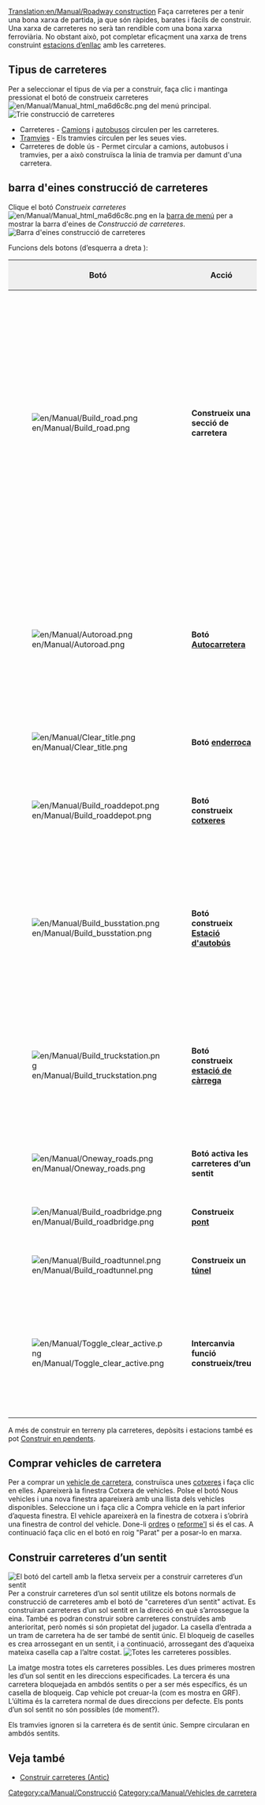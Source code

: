 [[Translation:en/Manual/Roadway construction]]
{{ca/Manual/Taula de contingut}}
Faça carreteres per a tenir una bona xarxa de partida, ja que són ràpides, barates i fàcils de construir. Una xarxa de carreteres no serà tan rendible com una bona xarxa ferroviària. No obstant això, pot completar eficaçment una xarxa de trens construint [[ca/Estacions d’enllaç|estacions d’enllaç]] amb les carreteres.

==Tipus de carreteres==
Per a seleccionar el tipus de via per a construir, faça clic i mantinga pressionat el botó de construeix carreteres [[File:en/Manual/Manual html ma6d6c8c.png]] del menú principal.
[[File:ca/Manual/Roadmenu.png|none|frame|Trie construcció de carreteres]]
* Carreteres - [[ca/Camions|Camions]] i [[ca/Autobusos|autobusos]] circulen per les carreteres.
* [[ca/Manual/Tramvies|Tramvies]] - Els tramvies circulen per les seues vies.
* Carreteres de doble ús -  Permet circular a camions, autobusos i tramvies, per a això construïsca la línia de tramvia per damunt d'una carretera.

==barra d'eines construcció de carreteres==
Clique el botó ''Construeix carreteres'' [[File:en/Manual/Manual html ma6d6c8c.png]] en la [[ca/Manual/Interfície del joc#la-barra-de-menu|barra de menú]] per a mostrar la barra d'eines de ''Construcció de carreteres''.
[[File:ca/Manual/Road construction.png|none|frame|Barra d'eines construcció de carreteres]]

Funcions dels botons (d’esquerra a dreta ):

{|border="2" width="100%" cellspacing="4" cellpadding="3" rules="all" style="margin:1em 1em 1em 0; border:solid 1px #AAAAAA;"
!width='100' style="background:#efefef;"|Botó
!width='150' style="background:#efefef;"|Acció
!style="background:#efefef;"|Abrev.
!style="background:#efefef;"|Descripció
|-
|[[File:en/Manual/Build road.png]]
|'''Construeix una secció de carretera'''||1, 2, 3||Construeix una carretera en la direcció seleccionada. Pot fer clic i arrossegar. Tinga en compte que aquesta eina funciona amb una precisió de mitja casella. Si per exemple, fa clic en la mitat dreta de la casella i arrossega cap a la dreta, el camí s’iniciarà amb mitja casella. El mateix ocorre amb la casella final.
|-
|[[File:en/Manual/Autoroad.png]]||'''Botó [[ca/Autocarretera|Autocarretera]]'''||3||Una eina molt eficaç per a construir carreteres en qualsevol direcció (encara que pot ser difícil d’usar al principi). Si s’utilitza amb la tecla Ctrl pressionada, s'elimina la carretera.
|-
|[[File:en/Manual/Clear title.png]]||'''Botó [[ca/Manual/Paisatge|enderroca]]'''||4||Borra caselles.
|-
|[[File:en/Manual/Build roaddepot.png]]||'''Botó construeix [[ca/Manual/Cotxeres i depòsits|cotxeres]]'''||5||Obri la finestra Cotxeres perquè puga construir un depòsit amb l’orientació correcta.
|-
|[[File:en/Manual/Build busstation.png]]||'''Botó construeix [[ca/Estacions#estacio-d-autobus|Estació d'autobús]]'''||6||Obri la finestra Orientació parada d’autobús perquè puga construir una parada d’autobús amb l’orientació correcta.
|-
|[[File:en/Manual/Build truckstation.png]]||'''Botó construeix [[ca/Estacions#estacio-de-carrega-per-a-camions|estació de càrrega]]'''||7||Obri la finestra Orientació estació de mercaderies perquè vosté puga construir una estació de càrrega amb l’orientació correcta.
|-
|[[File:en/Manual/Oneway roads.png]]||'''Botó activa les carreteres d’un sentit'''||8||Li permet construir carreteres d’un sentit.
|-
|[[File:en/Manual/Build roadbridge.png]]||'''Construeix [[ca/Ponts|pont]]'''||B||Li permet construir un pont.
|-
|[[File:en/Manual/Build roadtunnel.png]]||'''Construeix un [[ca/Manual/Túnels|túnel]]'''||T||Li permet construir túnels.
|-
|[[File:en/Manual/Toggle clear active.png]]||'''Intercanvia funció construeix/treu'''||R (CTRL)||Seleccione l’altra eina i després aquesta per a eliminar aqueix element. També pot canviar l’estat pressionant Ctrl.
|}

A més de construir en terreny pla carreteres, depòsits i estacions també es pot [[ca/Construir en pendents|Construir en pendents]].

==Comprar vehicles de carretera==
Per a comprar un [[ca/Vehicles de carretera|vehicle de carretera]], construïsca unes [[ca/Manual/Cotxeres i depòsits|cotxeres]] i faça clic en elles. Apareixerà la finestra Cotxera de vehicles. Polse el botó Nous vehicles i una nova finestra apareixerà amb una llista dels vehicles disponibles. Seleccione un i faça clic a Compra vehicle en la part inferior d’aquesta finestra. El vehicle apareixerà en la finestra de cotxera i s’obrirà una finestra de control del vehicle. Done-li [[ca/Manual/Ordres|ordres]] o [[ca/Manual/Remodelar vehicles|reforme'l]] si és el cas. A continuació faça clic en el botó en roig "Parat" per a posar-lo en marxa.

==Construir carreteres d’un sentit==
[[File:ca/Manual/Oneway.png|right|frame|El botó del cartell amb la fletxa serveix per a construir carreteres d’un sentit]]
Per a construir carreteres d’un sol sentit utilitze els botons normals de construcció de carreteres amb el botó de "carreteres d’un sentit" activat. Es construiran carreteres d’un sol sentit en la direcció en què s’arrossegue la eina. També es podran construir sobre carreteres construïdes amb anterioritat, però només si són propietat del jugador. La casella d’entrada a un tram de carretera ha de ser també de sentit únic. El bloqueig de caselles es crea arrossegant en un sentit, i a continuació, arrossegant des d’aqueixa mateixa casella cap a l’altre costat.
[[File:en/Manual/Oneways.png|left|frame|Totes les carreteres possibles.]]

La imatge mostra totes els carreteres possibles. Les dues primeres mostren les d’un sol sentit en les direccions especificades. La tercera és una carretera bloquejada en ambdós sentits o per a ser més específics, és un casella de bloqueig. Cap vehicle pot creuar-la (com es mostra en GRF). L’última és la carretera normal de dues direccions per defecte. Els ponts d’un sol sentit no són possibles (de moment?).

Els tramvies ignoren si la carretera és de sentit únic. Sempre circularan en ambdós sentits.

==Veja també==
*[[ca/Construir carreteres (Antic)|Construir carreteres (Antic)]]

[[Category:ca/Manual/Construcció]]
[[Category:ca/Manual/Vehicles de carretera]]